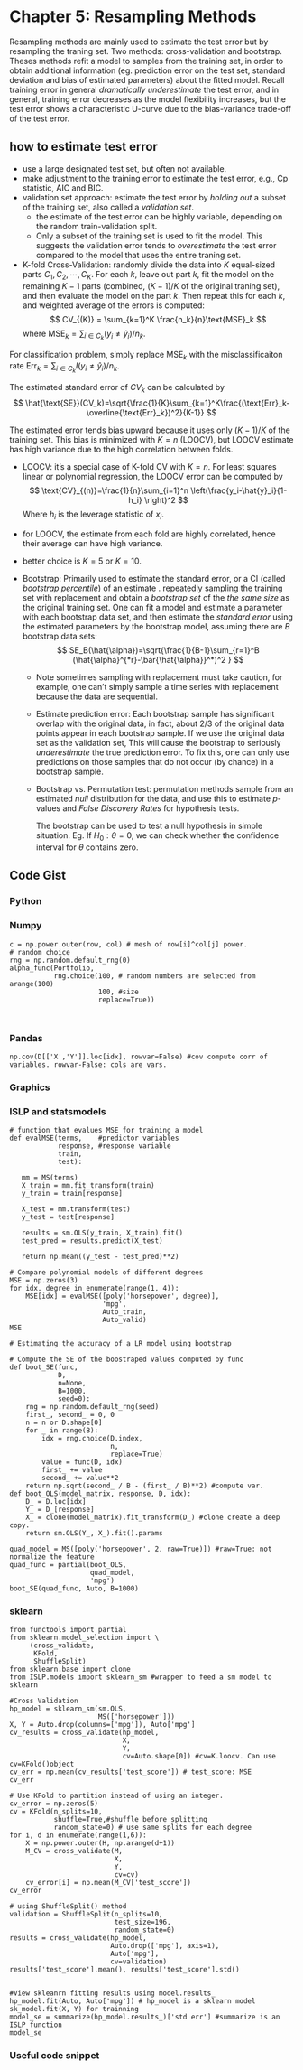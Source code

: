 # Chapter 5: Resampling Methods

Resampling methods are mainly used to estimate the test error but by resampling the traning set. Two methods: cross-validation and bootstrap. Theses methods refit a model to samples from the training set, in order to obtain additional information (eg. prediction error on the test set, standard deviation and bias of estimated parameters) about the fitted model. Recall training error in general *dramatically underestimate* the test error, and in general, training error decreases as the model flexibility increases, but the test error shows a characteristic U-curve due to the bias-variance trade-off of the test error. 

## how to estimate test error
- use a large designated test set, but often not available. 
- make adjustment to the training error to estimate the test error, e.g., Cp statistic, AIC and BIC. 
- validation set approach: estimate the test error by *holding out* a subset of the training set, also called a *validation set*. 
  * the estimate of the test error can be highly variable, depending on the random train-validation split. 
  * Only a subset of the training set is used to fit the model. This suggests the validation error tends to *overestimate* the test error compared to the model that uses the entire traning set. 
  
- K-fold Cross-Validation: randomly divide the data into $K$ equal-sized parts $C_1, C_2, \cdots, C_K$. For each $k$, leave out part $k$, fit the model on the remaining $K-1$ parts (combined, $(K-1)/K$ of the original traning set), and then evaluate the model on the part $k$. Then repeat this for each $k$, and weighted average of the errors is computed: 
$$
CV_{(K)} = \sum_{k=1}^K \frac{n_k}{n}\text{MSE}_k
$$
where $\text{MSE}_k=\sum_{i\in C_k}(y_i\ne \hat{y}_i)/n_k$. 

For classification problem, simply replace $\text{MSE}_k$ with the misclassificaiton rate $\text{Err}_k =\sum_{i\in C_k}I(y_i\ne \hat{y}_i)/n_k$. 

The estimated standard error of $CV_k$ can be calculated by 
$$
\hat{\text{SE}}(CV_k)=\sqrt{\frac{1}{K}\sum_{k=1}^K\frac{(\text{Err}_k-\overline{\text{Err}_k})^2}{K-1}}
$$

The estimated error tends bias upward because it uses only $(K-1)/K$ of the training set. This bias is minimized with $K=n$ (LOOCV), but LOOCV estimate has high variance due to the high correlation between folds. 

  *  LOOCV: it's a special case of K-fold CV with $K=n$. For least squares linear or polynomial regression, the LOOCV error can be computed by 
$$
\text{CV}_{(n)}=\frac{1}{n}\sum_{i=1}^n \left(\frac{y_i-\hat{y}_i}{1-h_i} \right)^2
$$
Where $h_i$ is the leverage statistic of $x_i$. 
  * for LOOCV, the estimate from each fold are highly correlated, hence their average can have high variance. 
  * better choice is $K=5$ or $K=10$. 
  
- Bootstrap: Primarily used to estimate the standard error, or a CI (called *bootstrap percentile*) of an estimate . repeatedly sampling the training set with replacement and obtain a *bootstrap set* of the *the same size* as the original training set. One can fit a model and estimate a parameter with each bootstrap data set, and then estimate the *standard error* using the estimated parameters by the bootstrap model, assuming there are $B$ bootstrap data sets:
$$
SE_B(\hat{\alpha})=\sqrt{\frac{1}{B-1}\sum_{r=1}^B (\hat{\alpha}^{*r}-\bar{\hat{\alpha}}^*)^2   }
$$
  * Note sometimes sampling with replacement must take caution, for example, one can't simply sample a time series with replacement because the data are sequential. 

  * Estimate prediction error: Each bootstrap sample has significant overlap with the original data, in fact, about 2/3 of the original data points appear in each bootstrap sample. If we use the original data set as the validation set, This will cause the bootstrap to seriously *underestimate* the true prediction error. To fix this, one can only use predictions on those samples that do not occur (by chance) in a bootstrap sample. 
  * Bootstrap vs. Permutation test: permutation methods sample from an estimated *null* distribution for the data, and use this to estimate $p$-values and *False Discovery Rates* for hypothesis tests. 
  
    The bootstrap can be used to test a null hypothesis in simple situation. Eg. If $H_0: \theta=0$, we can check whether the confidence interval for $\theta$ contains zero. 
  
## Code Gist
### Python

### Numpy
```
c = np.power.outer(row, col) # mesh of row[i]^col[j] power. 
# random choice 
rng = np.random.default_rng(0)
alpha_func(Portfolio,
           rng.choice(100, # random numbers are selected from arange(100)
                      100, #size
                      replace=True))

    
```

### Pandas
```
np.cov(D[['X','Y']].loc[idx], rowvar=False) #cov compute corr of variables. rowvar-False: cols are vars.
```

### Graphics


### ISLP and statsmodels
```
# function that evalues MSE for training a model
def evalMSE(terms,    #predictor variables
            response, #response variable
            train,
            test):

   mm = MS(terms)
   X_train = mm.fit_transform(train)
   y_train = train[response]

   X_test = mm.transform(test)
   y_test = test[response]

   results = sm.OLS(y_train, X_train).fit()
   test_pred = results.predict(X_test)

   return np.mean((y_test - test_pred)**2)

# Compare polynomial models of different degrees
MSE = np.zeros(3)
for idx, degree in enumerate(range(1, 4)):
    MSE[idx] = evalMSE([poly('horsepower', degree)],
                       'mpg',
                       Auto_train,
                       Auto_valid)
MSE

# Estimating the accuracy of a LR model using bootstrap

# Compute the SE of the boostraped values computed by func                      
def boot_SE(func,
            D,
            n=None,
            B=1000,
            seed=0):
    rng = np.random.default_rng(seed)
    first_, second_ = 0, 0
    n = n or D.shape[0]
    for _ in range(B):
        idx = rng.choice(D.index,
                         n,
                         replace=True)
        value = func(D, idx)
        first_ += value
        second_ += value**2
    return np.sqrt(second_ / B - (first_ / B)**2) #compute var. 
def boot_OLS(model_matrix, response, D, idx):
    D_ = D.loc[idx]
    Y_ = D_[response]
    X_ = clone(model_matrix).fit_transform(D_) #clone create a deep copy. 
    return sm.OLS(Y_, X_).fit().params
    
quad_model = MS([poly('horsepower', 2, raw=True)]) #raw=True: not normalize the feature
quad_func = partial(boot_OLS,
                    quad_model,
                    'mpg')
boot_SE(quad_func, Auto, B=1000)

```

### sklearn
```
from functools import partial
from sklearn.model_selection import \
     (cross_validate,
      KFold,
      ShuffleSplit)
from sklearn.base import clone
from ISLP.models import sklearn_sm #wrapper to feed a sm model to sklearn

#Cross Validation
hp_model = sklearn_sm(sm.OLS,
                      MS(['horsepower']))
X, Y = Auto.drop(columns=['mpg']), Auto['mpg']
cv_results = cross_validate(hp_model,
                            X,
                            Y,
                            cv=Auto.shape[0]) #cv=K.loocv. Can use cv=KFold()object
cv_err = np.mean(cv_results['test_score']) # test_score: MSE
cv_err

# Use KFold to partition instead of using an integer. 
cv_error = np.zeros(5)
cv = KFold(n_splits=10,
           shuffle=True,#shuffle before splitting
           random_state=0) # use same splits for each degree
for i, d in enumerate(range(1,6)):
    X = np.power.outer(H, np.arange(d+1))
    M_CV = cross_validate(M,
                          X,
                          Y,
                          cv=cv)
    cv_error[i] = np.mean(M_CV['test_score'])
cv_error

# using ShuffleSplit() method 
validation = ShuffleSplit(n_splits=10,
                          test_size=196,
                          random_state=0)
results = cross_validate(hp_model,
                         Auto.drop(['mpg'], axis=1),
                         Auto['mpg'],
                         cv=validation)
results['test_score'].mean(), results['test_score'].std()


#View skleanrn fitting results using model.results_
hp_model.fit(Auto, Auto['mpg']) # hp_model is a sklearn model sk_model.fit(X, Y) for trainning
model_se = summarize(hp_model.results_)['std err'] #summarize is an ISLP function
model_se

```

### Useful code snippet
```


```


  
  